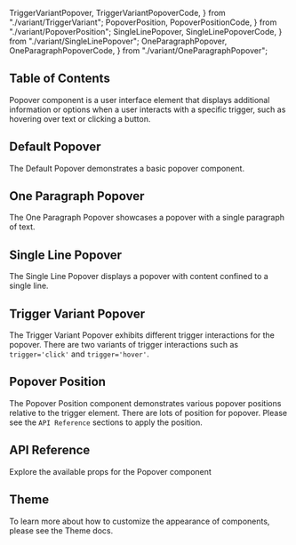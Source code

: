   TriggerVariantPopover,
  TriggerVariantPopoverCode,
} from "./variant/TriggerVariant";
  PopoverPosition,
  PopoverPositionCode,
} from "./variant/PopoverPosition";
  SingleLinePopover,
  SingleLinePopoverCode,
} from "./variant/SingleLinePopover";
  OneParagraphPopover,
  OneParagraphPopoverCode,
} from "./variant/OneParagraphPopover";


## Table of Contents

Popover component is a user interface element that displays additional information or options when a user interacts with a specific trigger, such as hovering over text or clicking a button.

## Default Popover

The Default Popover demonstrates a basic popover component.

<CodePreview github="Popover" code={DefaultPopoverCode}>
  <DefaultPopover />
</CodePreview>

## One Paragraph Popover

The One Paragraph Popover showcases a popover with a single paragraph of text.

<CodePreview github="Popover" code={OneParagraphPopoverCode}>
  <OneParagraphPopover />
</CodePreview>

## Single Line Popover

The Single Line Popover displays a popover with content confined to a single line.

<CodePreview github="Popover" code={SingleLinePopoverCode}>
  <SingleLinePopover />
</CodePreview>

## Trigger Variant Popover

The Trigger Variant Popover exhibits different trigger interactions for the popover. There are two variants of trigger interactions such as `trigger='click'` and `trigger='hover'`.

<CodePreview github="Popover" code={TriggerVariantPopoverCode}>
  <TriggerVariantPopover />
</CodePreview>

## Popover Position

The Popover Position component demonstrates various popover positions relative to the trigger element. There are lots of position for popover. Please see the `API Reference` sections to apply the position.

<CodePreview github="Popover" code={PopoverPositionCode}>
  <PopoverPosition />
</CodePreview>

## API Reference

Explore the available props for the Popover component

<ComponentApi data={popoverAPI} />

## Theme

To learn more about how to customize the appearance of components, please see the Theme docs.

<CssThemePreview code={useTheme().theme.popover} />
